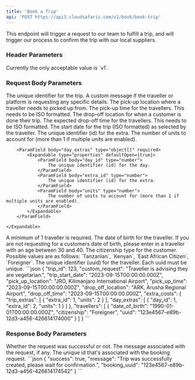 ```yaml
---
title: 'Book a Trip'
api: 'POST https://api3.cloudsafaris.com/v1/book/book-trip'
---
```


This endpoint will trigger a request to our team to fulfill a trip, and will trigger our process to confirm the trip with our local suppliers.

### Header Parameters
<ParamField header="CloudSafaris-API-Version" type="string" default="v1">
  Currently the only acceptable value is `v1`.
</ParamField>

### Request Body Parameters

<ParamField body="trip_id" type="number" required>
    The unique identifier for the trip.
</ParamField>
<ParamField body="custom_request" type="string" required>
    A custom message if the traveller or platform is requesting any specific details.
</ParamField>
<ParamField body="pick_up_location" type="string">
    The pick-up location where a traveller needs to picked up from.
</ParamField>
<ParamField body="pick_up_time" type="string">
    The pick-up time for the travellers. This needs to be ISO formatted.
</ParamField>
<ParamField body="drop_off_location" type="string">
    The drop-off location for when a customer is done their trip.
</ParamField>
<ParamField body="drop_off_time" type="string">
    The expected drop-off time for the travellers. This needs to be ISO formatted.
</ParamField>
<ParamField body="trip_start_date" type="string" required>
    The start date for the trip (ISO formatted) as selected by the traveller.
</ParamField>
<ParamField body="extra_costs" type="object" required>
    <Expandable type="properties" defaultOpen={true}>
        <ParamField body="trip_extras" type="object[]" required>
            <Expandable type="properties" defaultOpen={true}>
                <ParamField body="extra_id" type="number">
                    The unique identifier (id) for the extra.
                </ParamField>
                <ParamField body="units" type="number">
                    The number of units to account for (more than 1 if multiple units are enabled).
                </ParamField>
            </Expandable>
        </ParamField>

        <ParamField body="day_extras" type="object[]" required>
            <Expandable type="properties" defaultOpen={true}>
                <ParamField body="day_id" type="number">
                    The unique identifier (id) for the day.
                </ParamField>
                <ParamField body="extra_id" type="number">
                    The unique identifier (id) for the extra.
                </ParamField>
                <ParamField body="units" type="number">
                    The number of units to account for (more than 1 if multiple units are enabled).
                </ParamField>
            </Expandable>
        </ParamField>

    </Expandable>
</ParamField>
<ParamField body="travellers" type="object" required>
    A minimum of 1 traveller is required.
    <Expandable type="properties" defaultOpen={true}>
        <ParamField body="date_of_birth" type="string" required>
            The date of birth for the traveller. If you are not requesting for a customers date of birth, please enter in a traveller with an age between 30 and 40.
        </ParamField>
        <ParamField body="citizenship" type="string" required>
            The citizenship type for the customer. Possible values are as follows:
            `Tanzanian`, `Kenyan`, `East African Citizen`, `Foreigner`.
        </ParamField>
        <ParamField body="uuid" type="string" required>
            The unique identifier (uuid) for the traveller. Each uuid must be unique.
        </ParamField>
    </Expandable>
</ParamField>

<RequestExample>
  ```json
{
  "trip_id": 123,
  "custom_request": "Traveller is advising they are vegetarian.",
  "trip_start_date": "2023-09-15T00:00:00.000Z",    
  "pick_up_location": "JRO, Kilimanjaro International Airport", 
  "pick_up_time": "2023-09-15T00:00:00.000Z", 
  "drop_off_location": "ARK, Arusha Regional Airport",
  "drop_off_time": "2023-09-15T00:00:00.000Z", 
  "extra_costs": {
    "trip_extras": [
      {
        "extra_id": 1,
        "units": 2
      }
    ],
    "day_extras": [
      {
        "day_id": 1,
        "extra_id": 2,
        "units": 1
      }
    ]
  },
  "travellers": [
    {
      "date_of_birth": "1990-01-01T00:00:00.000Z",
      "citizenship": "Foreigner",
      "uuid": "123e4567-e89b-12d3-a456-426614174000"
    }
  ]
}
```
</RequestExample>


### Response Body Parameters

<ResponseField name="success" type="boolean">
    Whether the request was successful or not.
</ResponseField>
<ResponseField name="message" type="string">
    The message associated with the request, if any.
</ResponseField>
<ResponseField name="booking_uuid" type="uuid">
    The unique id that's associated with the booking request.
</ResponseField>


<ResponseExample>
```json
{
    "success": true,
    "message": "Trip was successfully created, please wait for confirmation.",
    "booking_uuid": "123e4567-e89b-12d3-a456-426614174542"
}
```
</ResponseExample>